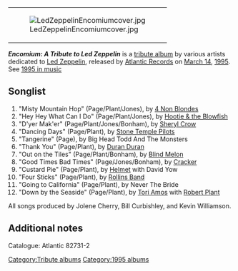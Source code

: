 <table align="right"><tr><td>[[Image:LedZeppelinEncomiumcover.jpg]]</tr></td></table>

'''''Encomium: A Tribute to Led Zeppelin''''' is a [[tribute album]] by various artists dedicated to [[Led Zeppelin]], released by [[Atlantic Records]] on [[March 14]], [[1995]]. See [[1995 in music]]

==Songlist==
#"Misty Mountain Hop" (Page/Plant/Jones), by [[4 Non Blondes]]
#"Hey Hey What Can I Do" (Page/Plant/Jones), by [[Hootie & the Blowfish]]
#"D'yer Mak'er" (Page/Plant/Jones/Bonham), by [[Sheryl Crow]]
#"Dancing Days" (Page/Plant), by [[Stone Temple Pilots]]
#"Tangerine" (Page), by Big Head Todd And The Monsters
#"Thank You" (Page/Plant), by [[Duran Duran]]
#"Out on the Tiles" (Page/Plant/Bonham), by [[Blind Melon]]
#"Good Times Bad Times" (Page/Jones/Bonham), by [[Cracker (band)|Cracker]]
#"Custard Pie" (Page/Plant), by [[Helmet (band)|Helmet]] with David Yow
#"Four Sticks" (Page/Plant), by [[Rollins Band]]
#"Going to California" (Page/Plant), by Never The Bride
#"Down by the Seaside" (Page/Plant), by [[Tori Amos]] with [[Robert Plant]]

All songs produced by Jolene Cherry, Bill Curbishley, and Kevin Williamson.

==Additional notes==

Catalogue: Atlantic 82731-2

[[Category:Tribute albums]] [[Category:1995 albums]]